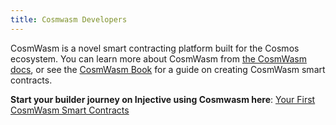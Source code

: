 ```yaml
---
title: Cosmwasm Developers
---
```


CosmWasm is a novel smart contracting platform built for the Cosmos ecosystem. You can learn more about CosmWasm from [the CosmWasm docs](https://cosmwasm.cosmos.network/), or see the [CosmWasm Book](https://book.cosmwasm.com/index.html) for a guide on creating CosmWasm smart contracts.

**Start your builder journey on Injective using Cosmwasm here**: [Your First CosmWasm Smart Contracts](./smart-contracts/your-first-smart-contract.md "mention")
